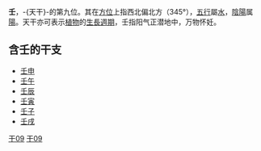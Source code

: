 {{unreferenced|time=2014-02-19T01:02:10+00:00}}
{{天干地支}}
'''壬'''，-{天干}-的第九位。其在[[方位|方位]]上指西北偏北方（345°），[[五行|五行]]屬[[水|水]]，[[陰陽|陰陽]]属[[陽|陽]]。天干亦可表示[[植物|植物]]的[[生長週期|生長週期]]，壬指阳气正潜地中，万物怀妊。

==含壬的干支==
*[[壬申|壬申]]
*[[壬午|壬午]]
*[[壬辰|壬辰]]
*[[壬寅|壬寅]]
*[[壬子|壬子]]
*[[壬戌|壬戌]]

[[Category:干支|干09]]
[[Category:壬|干09]]